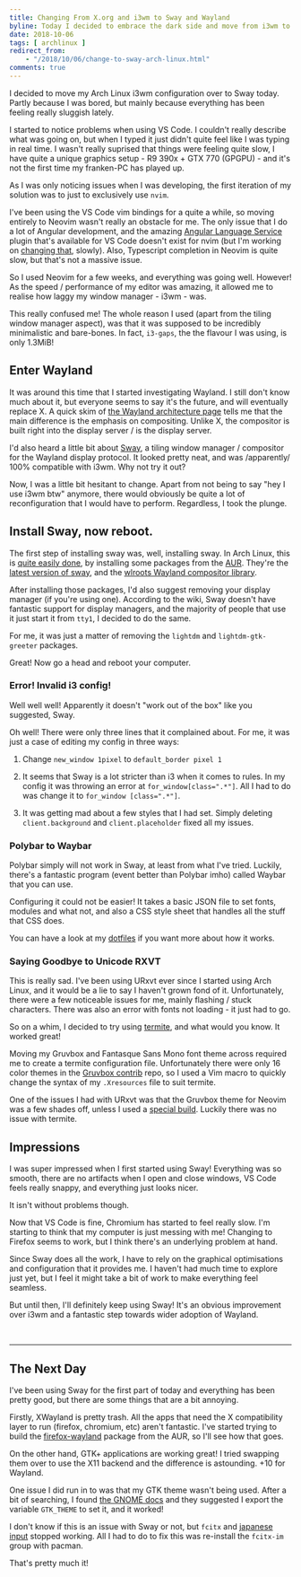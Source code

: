 ```yaml
---
title: Changing From X.org and i3wm to Sway and Wayland
byline: Today I decided to embrace the dark side and move from i3wm to Sway... Why didn't I do this sooner!
date: 2018-10-06
tags: [ archlinux ]
redirect_from:
    - "/2018/10/06/change-to-sway-arch-linux.html"
comments: true
---
```

I decided to move my Arch Linux i3wm configuration over to Sway today. Partly because I was bored, but mainly because everything has been feeling really sluggish lately.

I started to notice problems when using VS Code. I couldn't really describe what was going on, but when I typed it just didn't quite feel like I was typing in real time. I wasn't really suprised that things were feeling quite slow, I have quite a unique graphics setup - R9 390x + GTX 770 (GPGPU) - and it's not the first time my franken-PC has played up.

As I was only noticing issues when I was developing, the first iteration of my solution was to just to exclusively use `nvim`. 

I've been using the VS Code vim bindings for a quite a while, so moving entirely to Neovim wasn't really an obstacle for me. The only issue that I do a lot of Angular development, and the amazing [Angular Language Service](https://github.com/angular/vscode-ng-language-service) plugin that's available for VS Code doesn't exist for nvim (but I'm working on [changing that](https://github.com/bennetthardwick/nvim-ng-language-service), slowly). Also, Typescript completion in Neovim is quite slow, but that's not a massive issue.

So I used Neovim for a few weeks, and everything was going well. However! As the speed / performance of my editor was amazing, it allowed me to realise how laggy my window manager - i3wm - was.

This really confused me! The whole reason I used (apart from the tiling window manager aspect), was that it was supposed to be incredibly minimalistic and bare-bones. In fact, `i3-gaps`, the the flavour I was using, is only 1.3MiB!

## Enter Wayland
It was around this time that I started investigating Wayland. I still don't know much about it, but everyone seems to say it's the future, and will eventually replace X. A quick skim of [the Wayland architecture page](https://wayland.freedesktop.org/architecture.html) tells me that the main difference is the emphasis on compositing. Unlike X, the compositor is built right into the display server / is the display server.

I'd also heard a little bit about [Sway](https://github.com/swaywm/sway), a tiling window manager / compositor for the Wayland display protocol. It looked pretty neat, and was /apparently/ 100% compatible with i3wm. Why not try it out?


Now, I was a little bit hesitant to change. Apart from not being to say "hey I use i3wm btw" anymore, there would obviously be quite a lot of reconfiguration that I would have to perform. Regardless, I took the plunge.

## Install Sway, now reboot.

The first step of installing sway was, well, installing sway. In Arch Linux, this is [quite easily done](https://wiki.archlinux.org/index.php/Sway), by installing some packages from the [AUR](https://wiki.archlinux.org/index.php/Arch_User_Repository). They're the [latest version of sway](https://aur.archlinux.org/packages/sway-latest-git/), and the [wlroots Wayland compositor library](https://aur.archlinux.org/packages/wlroots-git/).

After installing those packages, I'd also suggest removing your display manager (if you're using one). According to the wiki, Sway doesn't have fantastic support for display managers, and the majority of people that use it just start it from `tty1`, I decided to do the same.

For me, it was just a matter of removing the `lightdm` and `lightdm-gtk-greeter` packages.

Great! Now go a head and reboot your computer.

### Error! Invalid i3 config!
Well well well! Apparently it doesn't "work out of the box" like you suggested, Sway. 

Oh well! There were only three lines that it complained about. For me, it was just a case of editing my config in three ways:

1. Change `new_window 1pixel` to `default_border pixel 1`

2. It seems that Sway is a lot stricter than i3 when it comes to rules. In my config it was throwing an error at `for_window[class=".*"]`. All I had to do was change it to `for_window [class=".*"]`. 

3. It was getting mad about a few styles that I had set. Simply deleting `client.background` and `client.placeholder` fixed all my issues.

### Polybar to Waybar

Polybar simply will not work in Sway, at least from what I've tried. Luckily, there's a fantastic program (event better than Polybar imho) called Waybar that you can use. 

Configuring it could not be easier! It takes a basic JSON file to set fonts, modules and what not, and also a CSS style sheet that handles all the stuff that CSS does.

You can have a look at my [dotfiles](https://github.com/bennetthardwick/dotfiles/tree/master/.config/waybar) if you want more about how it works.

### Saying Goodbye to Unicode RXVT

This is really sad. I've been using URxvt ever since I started using Arch Linux, and it would be a lie to say I haven't grown fond of it. Unfortunately, there were a few noticeable issues for me, mainly flashing / stuck characters. There was also an error with fonts not loading - it just had to go.

So on a whim, I decided to try using [termite](https://github.com/thestinger/termite), and what would you know. It worked great!

Moving my Gruvbox and Fantasque Sans Mono font theme across required me to create a termite configuration file. Unfortunately there were only 16 color themes in the [Gruvbox contrib](https://github.com/morhetz/gruvbox-contrib/tree/master/termite) repo, so I used a Vim macro to quickly change the syntax of my `.Xresources` file to suit termite.

One of the issues I had with URxvt was that the Gruvbox theme for Neovim was a few shades off, unless I used a [special build](https://aur.archlinux.org/packages/rxvt-unicode-256xresources). Luckily there was no issue with termite.

## Impressions
I was super impressed when I first started using Sway! Everything was so smooth, there are no artifacts when I open and close windows, VS Code feels really snappy, and everything just looks nicer.

It isn't without problems though.

Now that VS Code is fine, Chromium has started to feel really slow. I'm starting to think that my computer is just messing with me! Changing to Firefox seems to work, but I think there's an underlying problem at hand.

Since Sway does all the work, I have to rely on the graphical optimisations and configuration that it provides me. I haven't had much time to explore just yet, but I feel it might take a bit of work to make everything feel seamless.

But until then, I'll definitely keep using Sway! It's an obvious improvement over i3wm and a fantastic step towards wider adoption of Wayland.

<br />

---

## The Next Day

I've been using Sway for the first part of today and everything has been pretty good, but there are some things that are a bit annoying.

Firstly, XWayland is pretty trash. All the apps that need the X compatibility layer to run (firefox, chromium, etc) aren't fantastic. I've started trying to build the [firefox-wayland](https://aur.archlinux.org/packages/firefox-wayland/) package from the AUR, so I'll see how that goes.

On the other hand, GTK+ applications are working great! I tried swapping them over to use the X11 backend and the difference is astounding. +10 for Wayland.

One issue I did run in to was that my GTK theme wasn't being used. After a bit of searching, I found [the GNOME docs](https://developer.gnome.org/gtk3/stable/gtk-running.html) and they suggested I export the variable `GTK_THEME` to set it, and it worked!

I don't know if this is an issue with Sway or not, but `fcitx` and [japanese input](/blog/2018-08-30-fixing-broken-japanese-fonts-arch-linux) stopped working. All I had to do to fix this was re-install the `fcitx-im` group with pacman.

That's pretty much it!
